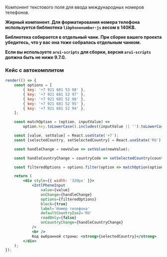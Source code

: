 Компонент текстового поля для ввода международных номеров телефонов.

**Жирный компонент. Для форматирования номера телефона используется библиотека `libphonenumber-js` весом в 140KB.**

**Библиотека собирается в отдельный чанк. При сборке вашего проекта убедитесь, что у вас она тоже собралась отдельным чанком.**

**Если вы используете `arui-scripts` для сборки, версия `arui-scripts` должна быть не ниже 9.7.0.**

### Кейс с автокомплитом

```jsx live
render(() => {
    const options = [
        { key: '+7 921 681 53 98' },
        { key: '+7 921 681 52 97' },
        { key: '+7 921 681 52 96' },
        { key: '+7 921 681 52 95' },
        { key: '+7 921 681 52 94' },
    ];

    const matchOption = (option, inputValue) =>
        option.key.toLowerCase().includes((inputValue || '').toLowerCase());

    const [value, setValue] = React.useState('+7');
    const [selectedCountry, setSelectedCountry] = React.useState('RU');

    const handleChange = newValue => setValue(newValue);

    const handleCountryChange = countryCode => setSelectedCountry(countryCode);

    const filteredOptions = options.filter(option => matchOption(option, value));

    return (
        <div style={{ width: '320px' }}>
            <IntlPhoneInput
                value={value}
                onChange={handleChange}
                options={filteredOptions}
                block={true}
                label='Номер телефона'
                defaultCountryIso2='RU'
                readOnly={false}
                onCountryChange={handleCountryChange}
            />
            <br />
            Код выбранной страны: <strong>{selectedCountry}</strong>
        </div>
    );
});
```
